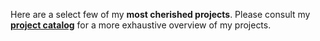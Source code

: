Here are a select few of my **most cherished projects**. Please consult my **[project catalog](/projects)** for a more exhaustive overview of my projects.
